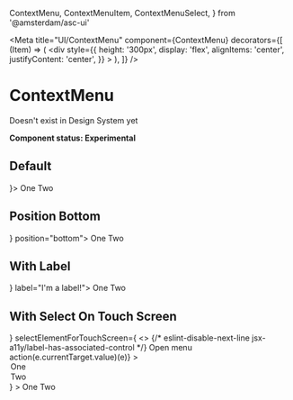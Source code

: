   ContextMenu,
  ContextMenuItem,
  ContextMenuSelect,
} from '@amsterdam/asc-ui'

<Meta
  title="UI/ContextMenu"
  component={ContextMenu}
  decorators={[
    (Item) => (
      <div
        style={{
          height: '300px',
          display: 'flex',
          alignItems: 'center',
          justifyContent: 'center',
        }}
      >
        <Item />
      </div>
    ),
  ]}
/>

# ContextMenu

Doesn't exist in Design System yet

**Component status: Experimental**

## Default

<Preview>
  <Story name="Default">
    <ContextMenu arrowIcon={<ChevronDown />}>
      <ContextMenuItem>One</ContextMenuItem>
      <ContextMenuItem>Two</ContextMenuItem>
    </ContextMenu>
  </Story>
</Preview>

## Position Bottom

<Preview>
  <Story name="Position Bottom">
    <ContextMenu arrowIcon={<ChevronDown />} position="bottom">
      <ContextMenuItem>One</ContextMenuItem>
      <ContextMenuItem>Two</ContextMenuItem>
    </ContextMenu>
  </Story>
</Preview>

## With Label

<Preview>
  <Story name="With Label">
    <ContextMenu arrowIcon={<ChevronDown />} label="I'm a label!">
      <ContextMenuItem>One</ContextMenuItem>
      <ContextMenuItem>Two</ContextMenuItem>
    </ContextMenu>
  </Story>
</Preview>

## With Select On Touch Screen

<Preview>
  <Story name="With Select On Touch Screen">
    <ContextMenu
      arrowIcon={<Ellipsis />}
      selectElementForTouchScreen={
        <>
          {/* eslint-disable-next-line jsx-a11y/label-has-associated-control */}
          <label style={{ display: 'none' }} htmlFor="some-id">
            Open menu
          </label>
          <ContextMenuSelect
            name="context-menu"
            id="some-id"
            onChange={(e) => action(e.currentTarget.value)(e)}
          >
            <option value="one">One</option>
            <option value="two">Two</option>
          </ContextMenuSelect>
        </>
      }
    >
      <ContextMenuItem>One</ContextMenuItem>
      <ContextMenuItem>Two</ContextMenuItem>
    </ContextMenu>
  </Story>
</Preview>
